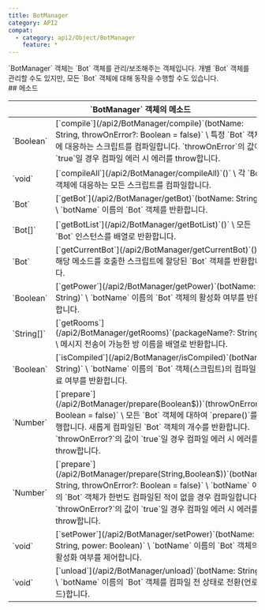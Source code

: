 ```yaml
---
title: BotManager
category: API2
compat:
  - category: api2/Object/BotManager
    feature: *
---
```


<Section>
  `BotManager` 객체는 `Bot` 객체를 관리/보조해주는 객체입니다. 개별 `Bot` 객체를 관리할 수도 있지만, 모든 `Bot` 객체에 대해 동작을 수행할 수도 있습니다.
</Section>
<Section>
  ## 메소드

  <Table>
    <Thead>
      <Tr>
        <Th colSpan="2">`BotManager` 객체의 메소드</Th>
      </Tr>
    </Thead>
    <Tbody>
      <Tr>
        <Td><span>`Boolean`</span></Td>
        <Td>
          [`compile`](/api2/BotManager/compile)`(botName: String, throwOnError?: Boolean = false)` \
          특정 `Bot` 객체에 대응하는 스크립트를 컴파일합니다. `throwOnError`의 값이 `true`일 경우 컴파일 에러 시 에러를 throw합니다.
        </Td>
      </Tr>
      <Tr>
        <Td><span>`void`</span></Td>
        <Td>
          [`compileAll`](/api2/BotManager/compileAll)`()` \
          각 `Bot` 객체에 대응하는 모든 스크립트를 컴파일합니다.
        </Td>
      </Tr>
      <Tr>
        <Td><span>`Bot`</span></Td>
        <Td>
          [`getBot`](/api2/BotManager/getBot)`(botName: String)` \
          `botName` 이름의 `Bot` 객체를 반환합니다.
        </Td>
      </Tr>
      <Tr>
        <Td><span>`Bot[]`</span></Td>
        <Td>
          [`getBotList`](/api2/BotManager/getBotList)`()` \
          모든 `Bot` 인스턴스를 배열로 반환합니다.
        </Td>
      </Tr>
      <Tr>
        <Td><span>`Bot`</span></Td>
        <Td>
          [`getCurrentBot`](/api2/BotManager/getCurrentBot)`()` \
          해당 메소드를 호출한 스크립트에 할당된 `Bot` 객체를 반환합니다.
        </Td>
      </Tr>
      <Tr>
        <Td><span>`Boolean`</span></Td>
        <Td>
          [`getPower`](/api2/BotManager/getPower)`(botName: String)` \
          `botName` 이름의 `Bot` 객체의 활성화 여부를 반환합니다.
        </Td>
      </Tr>
      <Tr>
        <Td><span>`String[]`</span></Td>
        <Td>
          [`getRooms`](/api2/BotManager/getRooms)`(packageName?: String)` \
          메시지 전송이 가능한 방 이름을 배열로 반환합니다.
        </Td>
      </Tr>
      <Tr>
        <Td><span>`Boolean`</span></Td>
        <Td>
          [`isCompiled`](/api2/BotManager/isCompiled)`(botName: String)` \
          `botName` 이름의 `Bot` 객체(스크립트)의 컴파일 완료 여부를 반환합니다.
        </Td>
      </Tr>
      <Tr>
        <Td><span>`Number`</span></Td>
        <Td>
          [`prepare`](/api2/BotManager/prepare(Boolean$))`(throwOnError?: Boolean = false)` \
          모든 `Bot` 객체에 대하여 `prepare()`를 실행합니다. 새롭게 컴파일된 `Bot` 객체의 개수를 반환합니다. `throwOnError?`의 값이 `true`일 경우 컴파일 에러 시 에러를
          throw합니다.
        </Td>
      </Tr>
      <Tr>
        <Td><span>`Number`</span></Td>
        <Td>
          [`prepare`](/api2/BotManager/prepare(String,Boolean$))`(botName: String, throwOnError?: Boolean = false)` \
          `botName` 이름의 `Bot` 객체가 한번도 컴파일된 적이 없을 경우 컴파일합니다. `throwOnError?`의 값이 `true`일 경우 컴파일 에러 시 에러를 throw합니다.
        </Td>
      </Tr>
      <Tr>
        <Td><span>`void`</span></Td>
        <Td>
          [`setPower`](/api2/BotManager/setPower)`(botName: String, power: Boolean)` \
          `botName` 이름의 `Bot` 객체의 활성화 여부를 제어합니다.
        </Td>
      </Tr>
      <Tr>
        <Td><span>`void`</span></Td>
        <Td>
          [`unload`](/api2/BotManager/unload)`(botName: String)` \
          `botName` 이름의 `Bot` 객체를 컴파일 전 상태로 전환(언로드)합니다.
        </Td>
      </Tr>
    </Tbody>
  </Table>
</Section>
